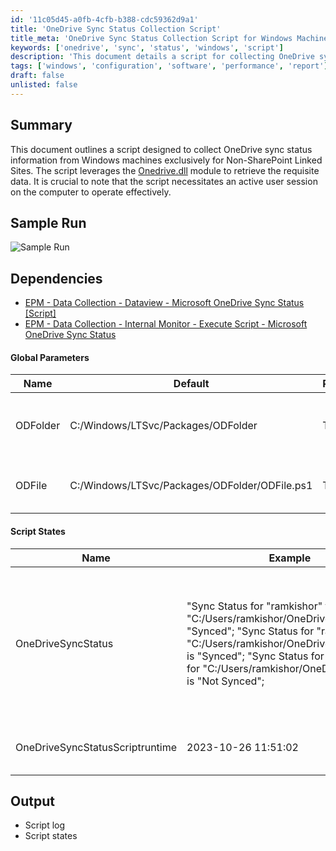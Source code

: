 ```yaml
---
id: '11c05d45-a0fb-4cfb-b388-cdc59362d9a1'
title: 'OneDrive Sync Status Collection Script'
title_meta: 'OneDrive Sync Status Collection Script for Windows Machines'
keywords: ['onedrive', 'sync', 'status', 'windows', 'script']
description: 'This document details a script for collecting OneDrive sync status information from Windows machines, targeting Non-SharePoint Linked Sites. The script utilizes the Onedrive.dll module and requires an active user session to function correctly.'
tags: ['windows', 'configuration', 'software', 'performance', 'report']
draft: false
unlisted: false
---
```

## Summary

This document outlines a script designed to collect OneDrive sync status information from Windows machines exclusively for Non-SharePoint Linked Sites. The script leverages the [Onedrive.dll](https://github.com/rodneyviana/ODSyncService) module to retrieve the requisite data. It is crucial to note that the script necessitates an active user session on the computer to operate effectively.

## Sample Run

![Sample Run](../../../static/img/Microsoft-OneDrive-Sync-Status-DV/image_1.png)

## Dependencies

- [EPM - Data Collection - Dataview - Microsoft OneDrive Sync Status [Script]](https://proval.itglue.com/DOC-5078775-14227800)
- [EPM - Data Collection - Internal Monitor - Execute Script - Microsoft OneDrive Sync Status](https://proval.itglue.com/DOC-5078775-14241947)

#### Global Parameters

| Name      | Default                                             | Required | Description                                          |
|-----------|----------------------------------------------------|----------|------------------------------------------------------|
| ODFolder  | C:/Windows/LTSvc/Packages/ODFolder                 | True     | Path to write and execute the PowerShell script.    |
| ODFile    | C:/Windows/LTSvc/Packages/ODFolder/ODFile.ps1     | True     | Full path of the PowerShell script.                  |

#### Script States

| Name                          | Example                                                                                                                                                        | Description                                                             |
|-------------------------------|----------------------------------------------------------------------------------------------------------------------------------------------------------------|-------------------------------------------------------------------------|
| OneDriveSyncStatus            | "Sync Status for "ramkishor" for "C:/Users/ramkishor/OneDrive/Desktop" is "Synced"; "Sync Status for "ramkishor" for "C:/Users/ramkishor/OneDrive/Documents" is "Synced"; "Sync Status for "ramkishor" for "C:/Users/ramkishor/OneDrive/Picture" is "Not Synced"; | Stores the result returned by the PowerShell script checking the OneDrive status on the endpoint. |
| OneDriveSyncStatusScriptruntime | 2023-10-26 11:51:02                                                                                                                                         | Stores the data collection time                                       |

## Output

- Script log
- Script states












